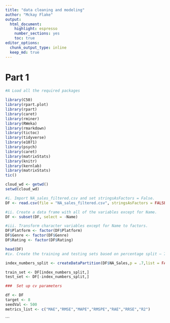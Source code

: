 ---
title: "data cleaning and modeling"
author: "Mckay Flake"
output:
  html_document:
    highlight: espresso
    number_sections: yes
    toc: true
editor_options: 
  chunk_output_type: inline
  keep_md: true
---




# Part 1
```{r Set up, data import, data exploration, data partitioning, and inspection code}
#A Load all the required packages 

library(C50)
library(rpart.plot)
library(rpart)
library(caret)
library(rminer)
library(RWeka)
library(rmarkdown)
library(tictoc)
library(tidyverse) 
library(e1071)
library(psych)
library(caret)
library(matrixStats)
library(knitr)
library(kernlab)
library(matrixStats)
tic()

cloud_wd <- getwd()
setwd(cloud_wd)

#i. Import NA_sales_filtered.csv and set stringsAsFactors = False.
DF <- read.csv(file = "NA_sales_filtered.csv", stringsAsFactors = FALSE)

#ii. Create a data frame with all of the variables except for Name.
DF <- subset(DF, select = -Name)

#iii. Transform character variables except for Name to factors.
DF$Platform <- factor(DF$Platform)
DF$Genre <- factor(DF$Genre)
DF$Rating <- factor(DF$Rating)

head(DF)
#iv. Create the training and testing sets based on percentage split – 70% for training and 30% for testing.

index_numbers_split <- createDataPartition(DF$NA_Sales,p = .7,list = FALSE)

train_set <- DF[index_numbers_split,]
test_set <- DF[-index_numbers_split,]

###  Set up cv parameters

df <- DF
target <- 8
seedVal <- 500
metrics_list <- c("MAE","RMSE","MAPE","RMSPE","RAE","RRSE","R2")

```



```